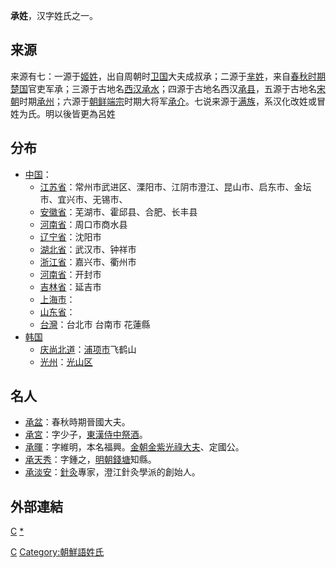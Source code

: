 {{姓氏
|姓氏=承
|繁體=承
|簡體=承
|拼音=Chéng
|中国大陆=Cheng
|香港=
|澳门=
|台湾=臺語：Sêng
|新加坡=
|马来西亚=
|泰国=
|越南=
|韩国= Seung
|谚文=승
|日本=Shou
|反切=
|同音字=
|堂号=
|郡望=
}}
'''承姓'''，汉字姓氏之一。

==来源==
来源有七：一源于[[姬姓|姬姓]]，出自周朝时[[卫国|卫国]]大夫成叔承；二源于[[芈姓|芈姓]]，来自[[春秋时期|春秋时期]][[楚国|楚国]]官吏军承；三源于古地名[[西汉|西汉]][[承水|承水]]；四源于古地名西汉[[承县|承县]]，五源于古地名[[宋朝|宋朝]]时期[[承州|承州]]；六源于[[朝鲜端宗|朝鲜端宗]]时期大将军[[承介|承介]]。七说来源于[[满族|满族]]，系汉化改姓或冒姓为氏。明以後皆更為呂姓

==分布==
*[[中国|中国]]：
**[[江苏省|江苏省]]：常州市武进区、溧阳市、江阴市澄江、昆山市、启东市、金坛市、宜兴市、无锡市、
**[[安徽省|安徽省]]：芜湖市、霍邱县、合肥、长丰县
**[[河南省|河南省]]：周口市商水县
**[[辽宁省|辽宁省]]：沈阳市
**[[湖北省|湖北省]]：武汉市、钟祥市
**[[浙江省|浙江省]]：嘉兴市、衢州市
**[[河南省|河南省]]：开封市
**[[吉林省|吉林省]]：延吉市
**[[上海市|上海市]]：
**[[山东省|山东省]]：
**[[台灣|台灣]]：台北市  台南市 花蓮縣
*[[韩国|韩国]]
**[[庆尚北道|庆尚北道]]：[[浦项市|浦项市]]飞鹤山
**[[光州|光州]]：[[光山区|光山区]]
==名人==
*[[承盆|承盆]]：春秋時期晉國大夫。
*[[承宮|承宮]]：字少子，[[東漢|東漢]][[侍中|侍中]][[祭酒|祭酒]]。
*[[承暉|承暉]]：字維明，本名福興。[[金朝|金朝]][[金紫光祿大夫|金紫光祿大夫]]、定國公。
*[[承天秀|承天秀]]：字鍾之，[[明朝|明朝]][[錢塘|錢塘]]知縣。
*[[承淡安|承淡安]]：[[針灸|針灸]]專家，澄江針灸學派的創始人。

==外部連結==
{{Wikisource further reading}}

[[Category:漢姓|C]]
[[Category:朝鮮語姓氏|Category:朝鮮語姓氏]]
[[分类:中国姓氏|C]]
[[分类:承姓|*]]